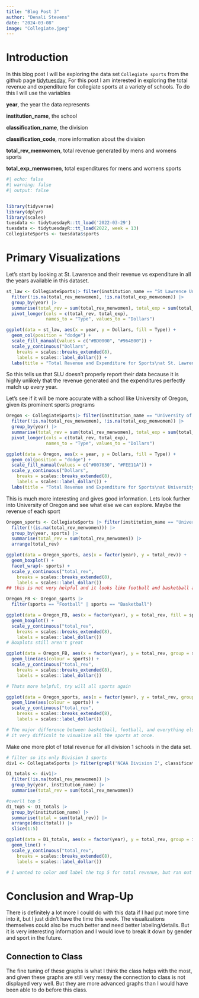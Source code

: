 ```yaml
---
title: "Blog Post 3"
author: "Denali Stevens"
date: "2024-03-08"
image: "Collegiate.jpeg"
---
```



# Introduction

In this blog post I will be exploring the data set `Collegiate sports` from the github page [tidytuesday](https://github.com/rfordatascience/tidytuesday/blob/master/data/2022/2022-03-29/readme.md){target="_blank"}, For this post I am interested in exploring the total revenue and expenditure for collegiate sports at a variety of schools. To do this I will use the variables 

**year**, the year the data represents

**institution_name**, the school

**classification_name**, the division

**classification_code**, more information about the division

**total_rev_menwomen**, total revenue generated by mens and womens sports

**total_exp_menwomen**, total expenditures for mens and womens sports 


```r
#| echo: false
#| warning: false
#| output: false 


library(tidyverse)
library(dplyr)
library(scales)
tuesdata <- tidytuesdayR::tt_load('2022-03-29')
tuesdata <- tidytuesdayR::tt_load(2022, week = 13)
CollegiateSports <- tuesdata$sports
```
# Primary Visualizations

Let's start by looking at St. Lawrence and their revenue vs expenditure in all the years available in this dataset. 
```r
st_law <- CollegiateSports|> filter(institution_name == "St Lawrence University") |>
  filter(!is.na(total_rev_menwomen), !is.na(total_exp_menwomen)) |>
  group_by(year) |>
  summarise(total_rev = sum(total_rev_menwomen), total_exp = sum(total_exp_menwomen)) |> 
  pivot_longer(cols = c(total_rev, total_exp),
               names_to = "Type", values_to = "Dollars")

ggplot(data = st_law, aes(x = year, y = Dollars, fill = Type)) +
  geom_col(position = "dodge") +
  scale_fill_manual(values = c("#BD0000", "#964B00")) +
  scale_y_continuous("Dollars",
    breaks = scales::breaks_extended(8),
    labels = scales::label_dollar()) +
  labs(title = "Total Revenue and Expenditure for Sports\nat St. Lawrence University 2015-2019")
```

So this tells us that SLU doesn't properly report their data because it is highly unlikely that the revenue generated and the expenditures perfectly match up every year. 

Let's see if it will be more accurate with a school like University of Oregon, given its prominent sports programs 
```r
Oregon <- CollegiateSports|> filter(institution_name == "University of Oregon") |>
  filter(!is.na(total_rev_menwomen), !is.na(total_exp_menwomen)) |>
  group_by(year) |>
  summarise(total_rev = sum(total_rev_menwomen), total_exp = sum(total_exp_menwomen)) |> 
  pivot_longer(cols = c(total_rev, total_exp),
               names_to = "Type", values_to = "Dollars")

ggplot(data = Oregon, aes(x = year, y = Dollars, fill = Type)) +
  geom_col(position = "dodge") +
  scale_fill_manual(values = c("#007030", "#FEE11A")) +
  scale_y_continuous("Dollars",
    breaks = scales::breaks_extended(8),
    labels = scales::label_dollar()) +
  labs(title = "Total Revenue and Expenditure for Sports\nat University of Oregon 2015-2019")
```

This is much more interesting and gives good information. Lets look further into University of Oregon and see what else we can explore. Maybe the revenue of each sport
```r
Oregon_sports <- CollegiateSports |> filter(institution_name == "University of Oregon") |> 
  filter(!(is.na(total_rev_menwomen))) |>
  group_by(year, sports) |> 
  summarise(total_rev = sum(total_rev_menwomen)) |>
  arrange(total_rev)

ggplot(data = Oregon_sports, aes(x = factor(year), y = total_rev)) +
  geom_boxplot() +
  facet_wrap(~ sports) +
  scale_y_continuous("total_rev",
    breaks = scales::breaks_extended(8),
    labels = scales::label_dollar())
## this is not very helpful and it looks like football and basketball are the only sports making a profit so lets just look closer at them 

Oregon_FB <- Oregon_sports |>
  filter(sports == "Football" | sports == "Basketball")

ggplot(data = Oregon_FB, aes(x = factor(year), y = total_rev, fill = sports)) +
  geom_boxplot() +
  scale_y_continuous("total_rev",
    breaks = scales::breaks_extended(8),
    labels = scales::label_dollar())
# Boxplots still aren't great 

ggplot(data = Oregon_FB, aes(x = factor(year), y = total_rev, group = sports)) +
  geom_line(aes(colour = sports)) +
  scale_y_continuous("total_rev",
    breaks = scales::breaks_extended(8),
    labels = scales::label_dollar())

# Thats more helpful, try will all sports again 

ggplot(data = Oregon_sports, aes(x = factor(year), y = total_rev, group = sports)) +
  geom_line(aes(colour = sports)) +
  scale_y_continuous("total_rev",
    breaks = scales::breaks_extended(8),
    labels = scales::label_dollar())

# The major difference between basketball, football, and everything else just makes
# it very difficult to visualize all the sports at once. 
```

Make one more plot of total revenue for all division 1 schools in the data set.
```r
# filter so its only Division 1 sports 
div1 <- CollegiateSports |> filter(grepl('NCAA Division I', classification_name)) |> filter(classification_code <= 3)

D1_totals <- div1|> 
  filter(!is.na(total_rev_menwomen)) |>
  group_by(year, institution_name) |>
  summarise(total_rev = sum(total_rev_menwomen))

#overll top 5 
d1_top5 <- D1_totals |> 
  group_by(institution_name) |>
  summarise(total = sum(total_rev)) |>
  arrange(desc(total)) |>
  slice(1:5)

ggplot(data = D1_totals, aes(x = factor(year), y = total_rev, group = institution_name)) +
  geom_line() +
  scale_y_continuous("total_rev",
    breaks = scales::breaks_extended(8),
    labels = scales::label_dollar())

# I wanted to color and label the top 5 for total revenue, but ran out of time

```
# Conclusion and Wrap-Up
There is definitely a lot more I could do with this data if I had put more time into it, but I just didn't have the time this week. The visualizations themselves could also be much better and need better labeling/details. But it is very interesting information and I would love to break it down by gender and sport in the future. 

## Connection to Class
The fine tuning of these graphs is what I think the class helps with the most, and given these graphs are still very messy the connection to class is not displayed very well. But they are more advanced graphs than I would have been able to do before this class. 

